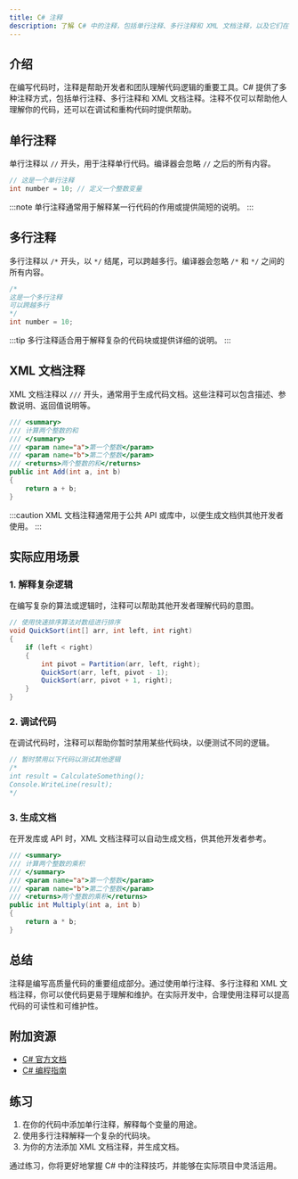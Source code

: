 ```yaml
---
title: C# 注释
description: 了解 C# 中的注释，包括单行注释、多行注释和 XML 文档注释，以及它们在代码中的作用和实际应用。
---
```


## 介绍

在编写代码时，注释是帮助开发者和团队理解代码逻辑的重要工具。C# 提供了多种注释方式，包括单行注释、多行注释和 XML 文档注释。注释不仅可以帮助他人理解你的代码，还可以在调试和重构代码时提供帮助。

## 单行注释

单行注释以 `//` 开头，用于注释单行代码。编译器会忽略 `//` 之后的所有内容。

```csharp
// 这是一个单行注释
int number = 10; // 定义一个整数变量
```

:::note
单行注释通常用于解释某一行代码的作用或提供简短的说明。
:::

## 多行注释

多行注释以 `/*` 开头，以 `*/` 结尾，可以跨越多行。编译器会忽略 `/*` 和 `*/` 之间的所有内容。

```csharp
/*
这是一个多行注释
可以跨越多行
*/
int number = 10;
```

:::tip
多行注释适合用于解释复杂的代码块或提供详细的说明。
:::

## XML 文档注释

XML 文档注释以 `///` 开头，通常用于生成代码文档。这些注释可以包含描述、参数说明、返回值说明等。

```csharp
/// <summary>
/// 计算两个整数的和
/// </summary>
/// <param name="a">第一个整数</param>
/// <param name="b">第二个整数</param>
/// <returns>两个整数的和</returns>
public int Add(int a, int b)
{
    return a + b;
}
```

:::caution
XML 文档注释通常用于公共 API 或库中，以便生成文档供其他开发者使用。
:::

## 实际应用场景

### 1. 解释复杂逻辑

在编写复杂的算法或逻辑时，注释可以帮助其他开发者理解代码的意图。

```csharp
// 使用快速排序算法对数组进行排序
void QuickSort(int[] arr, int left, int right)
{
    if (left < right)
    {
        int pivot = Partition(arr, left, right);
        QuickSort(arr, left, pivot - 1);
        QuickSort(arr, pivot + 1, right);
    }
}
```

### 2. 调试代码

在调试代码时，注释可以帮助你暂时禁用某些代码块，以便测试不同的逻辑。

```csharp
// 暂时禁用以下代码以测试其他逻辑
/*
int result = CalculateSomething();
Console.WriteLine(result);
*/
```

### 3. 生成文档

在开发库或 API 时，XML 文档注释可以自动生成文档，供其他开发者参考。

```csharp
/// <summary>
/// 计算两个整数的乘积
/// </summary>
/// <param name="a">第一个整数</param>
/// <param name="b">第二个整数</param>
/// <returns>两个整数的乘积</returns>
public int Multiply(int a, int b)
{
    return a * b;
}
```

## 总结

注释是编写高质量代码的重要组成部分。通过使用单行注释、多行注释和 XML 文档注释，你可以使代码更易于理解和维护。在实际开发中，合理使用注释可以提高代码的可读性和可维护性。

## 附加资源

- [C# 官方文档](https://learn.microsoft.com/zh-cn/dotnet/csharp/)
- [C# 编程指南](https://learn.microsoft.com/zh-cn/dotnet/csharp/programming-guide/)

## 练习

1. 在你的代码中添加单行注释，解释每个变量的用途。
2. 使用多行注释解释一个复杂的代码块。
3. 为你的方法添加 XML 文档注释，并生成文档。

通过练习，你将更好地掌握 C# 中的注释技巧，并能够在实际项目中灵活运用。